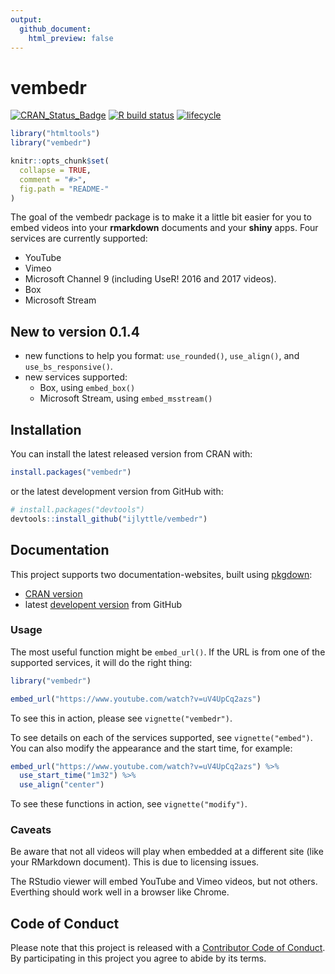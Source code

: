 ```yaml
---
output: 
  github_document:
    html_preview: false
---
```


# vembedr

  <!-- badges: start -->
  [![CRAN_Status_Badge](https://www.r-pkg.org/badges/version/vembedr)](https://cran.r-project.org/package=vembedr)
  [![R build status](https://github.com/ijlyttle/vembedr/workflows/R-CMD-check/badge.svg)](https://github.com/ijlyttle/vembedr/actions)
  [![lifecycle](https://img.shields.io/badge/lifecycle-maturing-blue.svg)](https://www.tidyverse.org/lifecycle/#maturing)
  <!-- badges: end -->
  
```r
library("htmltools")
library("vembedr")

knitr::opts_chunk$set(
  collapse = TRUE,
  comment = "#>",
  fig.path = "README-"
)
```

The goal of the vembedr package is to make it a little bit easier for you to embed videos into your **rmarkdown** documents and your **shiny** apps. Four services are currently supported:

- YouTube 
- Vimeo
- Microsoft Channel 9 (including UseR! 2016 and 2017 videos).
- Box
- Microsoft Stream

## New to version 0.1.4

- new functions to help you format: `use_rounded()`, `use_align()`, and `use_bs_responsive()`.
- new services supported:
   - Box, using `embed_box()`
   - Microsoft Stream, using `embed_msstream()`

## Installation

You can install the latest released version from CRAN with:

```r
install.packages("vembedr")
```

or the latest development version from GitHub with:

```r
# install.packages("devtools")
devtools::install_github("ijlyttle/vembedr")
```

## Documentation

This project supports two documentation-websites, built using [pkgdown](https://pkgdown.r-lib.org):

- [CRAN version](https://ijlyttle.github.io/vembedr/)
- latest [developent version](https://ijlyttle.github.io/vembedr/dev/) from GitHub

### Usage

The most useful function might be `embed_url()`. If the URL is from one of the supported services, it will do the right thing:

```r
library("vembedr")

embed_url("https://www.youtube.com/watch?v=uV4UpCq2azs")
```

To see this in action, please see `vignette("vembedr")`. 

To see details on each of the services supported, see `vignette("embed")`. You can also modify the appearance and the start time, for example:

```r
embed_url("https://www.youtube.com/watch?v=uV4UpCq2azs") %>%
  use_start_time("1m32") %>%
  use_align("center")
```
To see these functions in action, see `vignette("modify")`.

### Caveats

Be aware that not all videos will play when embedded at a different site (like your RMarkdown document). This is due to licensing issues. 

The RStudio viewer will embed YouTube and Vimeo videos, but not others. Everthing should work well in a browser like Chrome.

## Code of Conduct

Please note that this project is released with a [Contributor Code of Conduct](CONDUCT.md). By participating in this project you agree to abide by its terms.
